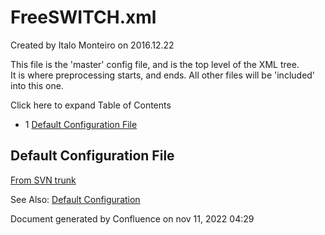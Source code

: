 
# FreeSWITCH.xml 

 Created by  Italo Monteiro on 2016.12.22

This file is the 'master' config file, and is the top level of the XML tree.  
It is where preprocessing starts, and ends. All other files will be 'included' into this one.

Click here to expand Table of Contents

* 1 [Default Configuration File](#default-configuration-file)

## Default Configuration File

[From SVN trunk](http://svn.freeswitch.org/svn/freeswitch/trunk/conf/freeswitch.xml)

See Also: [Default Configuration](../../Configuration/Default-Configuration_6587388.mdx#mod_vp8)

Document generated by Confluence on nov 11, 2022 04:29
